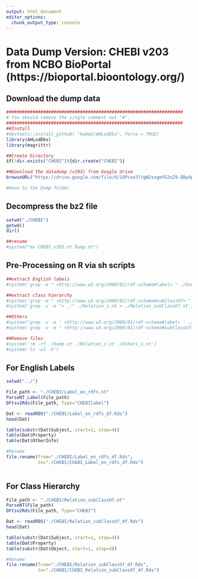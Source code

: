 ```yaml
---
output: html_document
editor_options: 
  chunk_output_type: console
---
```


# Data Dump Version: CHEBI v203 from NCBO BioPortal (https://bioportal.bioontology.org/)

## Download the dump data

```r
###################################################################
# You should remove the single comment out "#".
###################################################################
##Install
#devtools::install_github( "kumeS/AHLodDbs", force = TRUE)
library(AHLodDbs)
library(magrittr)

##Create Directory
if(!dir.exists("CHEBI")){dir.create("CHEBI")}

##Download the datadump (v203) from Google drive  
browseURL("https://drive.google.com/file/d/1OPcxn3lYgW2sxgmfG2oZ9-QBp4p74k5s/view?usp=sharing")

#move to the Dump folder
```

## Decompress the bz2 file

```r
setwd("./CHEBI")
getwd()
dir()

##rename
#system("mv CHEBI_v203.nt Dump.nt")
```

## Pre-Processing on R via sh scripts

```r
##extract English labels
#system('grep -e " <http://www.w3.org/2000/01/rdf-schema#label> " ./Dump.nt > ./Label_en_rdfs.nt')

##extract class hierarchy
#system('grep -e " <http://www.w3.org/2000/01/rdf-schema#subClassOf> " ./Dump.nt > ./Relation_i.nt')
#system('grep -v -e "> _:" ./Relation_i.nt > ./Relation_subClassOf.nt')

##Others
#system("grep -v -e ' <http://www.w3.org/2000/01/rdf-schema#label> ' ./Dump.nt > ./Others_i.nt")
#system('grep -v -e " <http://www.w3.org/2000/01/rdf-schema#subClassOf> " ./Others_i.nt > ./Relation_Others.nt')

##Remove files
#system('rm -rf ./Dump.nt ./Relation_i.nt ./Others_i.nt')
#system('ls -ul -h')

```

## For English Labels

```r
setwd("../")

File_path <- "./CHEBI/Label_en_rdfs.nt"
ParseNT_Label(File_path)
DFtsv2Rds(File_path, Type="CHEBIlabel")

Dat <- readRDS("./CHEBI/Label_en_rdfs_df.Rds")
head(Dat)

table(substr(Dat$Subject, start=1, stop=4))
table(Dat$Property)
table(Dat$OtherInfo)

#Rename
file.rename(from="./CHEBI/Label_en_rdfs_df.Rds",
            to="./CHEBI/ChEBI_Label_en_rdfs_df.Rds")
  
```

## For Class Hierarchy

```r
File_path <- "./CHEBI/Relation_subClassOf.nt"
ParseNT(File_path)
DFtsv2Rds(File_path, Type="CHEBI")

Dat <- readRDS("./CHEBI/Relation_subClassOf_df.Rds")
head(Dat)

table(substr(Dat$Subject, start=1, stop=4))
table(Dat$Property)
table(substr(Dat$Object, start=1, stop=4))

#Rename
file.rename(from="./CHEBI/Relation_subClassOf_df.Rds",
            to="./CHEBI/ChEBI_Relation_subClassOf_df.Rds")

```

